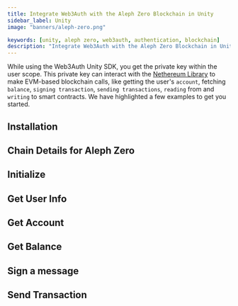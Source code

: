 ```yaml
---
title: Integrate Web3Auth with the Aleph Zero Blockchain in Unity
sidebar_label: Unity
image: "banners/aleph-zero.png"

keywords: [unity, aleph zero, web3auth, authentication, blockchain]
description: "Integrate Web3Auth with the Aleph Zero Blockchain in Unity | Documentation - Web3Auth"
---
```



<SEO
  title="Integrate Web3Auth with the Aleph Zero Blockchain in Unity"
  description="Integrate Web3Auth with the Aleph Zero Blockchain in Unity | Documentation - Web3Auth"
  image="https://web3auth.io/docs/banners/aleph-zero.png"
  slug="/connect-blockchain/evm/aleph-zero/unity"
/>

While using the Web3Auth Unity SDK, you get the private key within the user scope. This private key
can interact with the [Nethereum Library](https://nethereum.com/) to make EVM-based blockchain
calls, like getting the user's `account`, fetching `balance`, `signing transaction`,
`sending transactions`, `reading` from and `writing` to smart contracts. We have highlighted a few
examples to get you started.

## Installation

<InstallationSnippet />

## Chain Details for Aleph Zero

<ChainDetailsAlephZero />

## Initialize

<InitialisationSnippet />

## Get User Info

<UserInfoSnippet />

## Get Account

<GetAccountSnippet />

## Get Balance

<GetBalanceSnippet />

## Sign a message

<SignMessageSnippet />

## Send Transaction

<SendTransactionSnippet />

